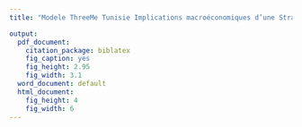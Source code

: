```yaml
---
title: "Modele ThreeMe Tunisie Implications macroéconomiques d’une Stratégie Nationale Bas Carbone pour un petit pays en développement"

output:
  pdf_document: 
    citation_package: biblatex
    fig_caption: yes
    fig_height: 2.95
    fig_width: 3.1
  word_document: default
  html_document: 
    fig_height: 4
    fig_width: 6
---
```

